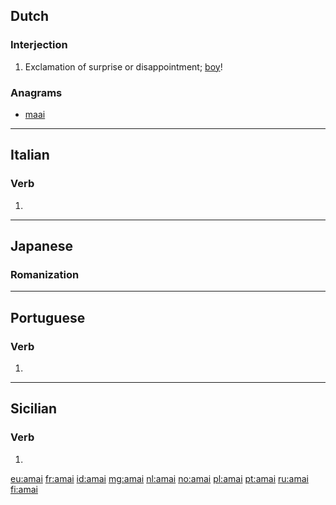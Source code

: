 ==Dutch==

===Interjection===
{{nl-interj}}

# {{Flemish|lang=nl}} Exclamation of surprise or disappointment; [[boy]]!

===Anagrams===
* [[maai#Dutch|maai]]

----

==Italian==

===Verb===
{{head|it|verb form}}

# {{form of|first-person singular indicative past historic|amare|lang=it}}

----

==Japanese==

===Romanization===
{{ja-romaji|あまい}}

----

==Portuguese==

===Verb===
{{head|pt|verb form}}

# {{pt-verb form of|amar|ar|imperative|affirmative|plural|second}}

----

==Sicilian==

===Verb===
{{head|scn|verb form}}

# {{form of|[[first-person singular]] [[preterite]] [[active voice|active]] [[indicative mood|indicative]]|amari|lang=scn}}

[[eu:amai]]
[[fr:amai]]
[[id:amai]]
[[mg:amai]]
[[nl:amai]]
[[no:amai]]
[[pl:amai]]
[[pt:amai]]
[[ru:amai]]
[[fi:amai]]